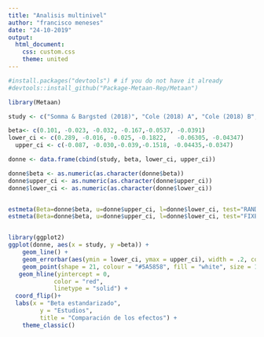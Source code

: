 ```yaml
---
title: "Analisis multinivel"
author: "francisco meneses"
date: "24-10-2019"
output: 
  html_document:
    css: custom.css
    theme: united
---
```




```r
#install.packages("devtools") # if you do not have it already
#devtools::install_github("Package-Metaan-Rep/Metaan")

library(Metaan)

study <- c("Somma & Bargsted (2018)", "Cole (2018) A", "Cole (2018) B", "Houle. (2018) A","Houle. (2018) B","Houle. (2018) C")

beta<- c(0.101, -0.023, -0.032, -0.167,-0.0537, -0.0391)
lower_ci <- c(0.289, -0.016, -0.025, -0.1822,   -0.06305, -0.04347)
  upper_ci <- c(-0.087, -0.030,-0.039,-0.1518, -0.04435,-0.0347)

donne <- data.frame(cbind(study, beta, lower_ci, upper_ci))

donne$beta <- as.numeric(as.character(donne$beta))
donne$upper_ci <- as.numeric(as.character(donne$upper_ci))
donne$lower_ci <- as.numeric(as.character(donne$lower_ci))


estmeta(Beta=donne$beta, u=donne$upper_ci, l=donne$lower_ci, test="RANDOM") 
estmeta(Beta=donne$beta, u=donne$upper_ci, l=donne$lower_ci, test="FIXED")



```


```r

library(ggplot2)
ggplot(donne, aes(x = study, y =beta)) +
    geom_line() +
    geom_errorbar(aes(ymin = lower_ci, ymax = upper_ci), width = .2, colour="grey50") +
    geom_point(shape = 21, colour = "#5A5858", fill = "white", size = 1.8) +
   geom_hline(yintercept = 0,
             color = "red",
             linetype = "solid") +
  coord_flip()+  
  labs(x = "Beta estandarizado",
         y = "Estudios",
         title = "Comparación de los efectos") +
    theme_classic() 
```




